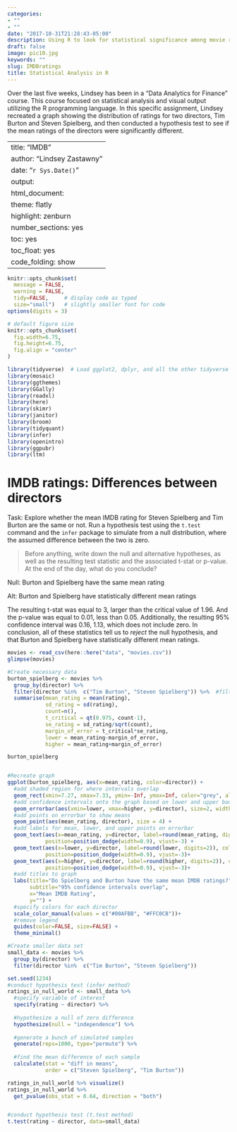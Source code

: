 ```yaml
---
categories:
- ""
- ""
date: "2017-10-31T21:28:43-05:00"
description: Using R to look for statistical significance among movie ratings by director.
draft: false
image: pic10.jpg
keywords: ""
slug: IMDBratings
title: Statistical Analysis in R
---
```


Over the last five weeks, Lindsey has been in a "Data Analytics for Finance" course. This course focused on statistical analysis and visual output utilizing the R programming language. In this specific assignment, Lindsey recreated a graph showing the distribution of ratings for two directors, Tim Burton and Steven Spielberg, and then conducted a hypothesis test to see if the mean ratings of the directors were significantly different. 


---
title: "IMDB"
author: "Lindsey Zastawny"
date: "`r Sys.Date()`"
output:
  html_document:
    theme: flatly
    highlight: zenburn
    number_sections: yes
    toc: yes
    toc_float: yes
    code_folding: show
---

```r
knitr::opts_chunk$set(
  message = FALSE, 
  warning = FALSE, 
  tidy=FALSE,     # display code as typed
  size="small")   # slightly smaller font for code
options(digits = 3)

# default figure size
knitr::opts_chunk$set(
  fig.width=6.75, 
  fig.height=6.75,
  fig.align = "center"
)
```

```r
library(tidyverse)  # Load ggplot2, dplyr, and all the other tidyverse packages
library(mosaic)
library(ggthemes)
library(GGally)
library(readxl)
library(here)
library(skimr)
library(janitor)
library(broom)
library(tidyquant)
library(infer)
library(openintro)
library(ggpubr)
library(ltm)
```

# IMDB ratings: Differences between directors

Task: Explore whether the mean IMDB rating for Steven Spielberg and Tim Burton are the same or not. Run a hypothesis test using the `t.test` command and the `infer` package to simulate from a null distribution, where the assumed difference between the two is zero. 

> Before anything, write down the null and alternative hypotheses, as well as the resulting test statistic and the associated t-stat or p-value. At the end of the day, what do you conclude?

Null: Burton and Spielberg have the same mean rating

Alt: Burton and Spielberg have statistically different mean ratings

The resulting t-stat was equal to 3, larger than the critical value of 1.96. And the p-value was equal to 0.01, less than 0.05. Additionally, the resulting 95% confidence interval was 0.16, 1.13, which does not include zero. In conclusion, all of these statistics tell us to *reject* the null hypothesis, and that Burton and Spielberg have statistically different mean ratings.

```r
movies <- read_csv(here::here("data", "movies.csv"))
glimpse(movies)
```

```r
#Create necessary data
burton_spielberg <- movies %>% 
  group_by(director) %>% 
  filter(director %in%  c("Tim Burton", "Steven Spielberg")) %>%  #filter out for only Burton and Spielberg
  summarise(mean_rating = mean(rating),
            sd_rating = sd(rating),
            count=n(),
            t_critical = qt(0.975, count-1),
            se_rating = sd_rating/sqrt(count),
            margin_of_error = t_critical*se_rating,
            lower = mean_rating-margin_of_error,
            higher = mean_rating+margin_of_error)

burton_spielberg


#Recreate graph
ggplot(burton_spielberg, aes(x=mean_rating, color=director)) +
  #add shaded region for where intervals overlap
  geom_rect(xmin=7.27, xmax=7.33, ymin=-Inf, ymax=Inf, color="grey", alpha=0.2) +
  #add confidence intervals onto the graph based on lower and upper bounds
  geom_errorbar(aes(xmin=lower, xmax=higher, y=director), size=2, width=0.2) + 
  #add points on errorbar to show means
  geom_point(aes(mean_rating, director), size = 4) + 
  #add labels for mean, lower, and upper points on errorbar
  geom_text(aes(x=mean_rating, y=director, label=round(mean_rating, digits=2), size=75), color="black", 
            position=position_dodge(width=0.9), vjust=-3) +
  geom_text(aes(x=lower, y=director, label=round(lower, digits=2)), color="black", 
            position=position_dodge(width=0.9), vjust=-3)+
  geom_text(aes(x=higher, y=director, label=round(higher, digits=2)), color="black",
            position=position_dodge(width=0.9), vjust=-3)+
  #add titles to graph
  labs(title="Do Spielberg and Burton have the same mean IMDB ratings?",
       subtitle="95% confidence intervals overlap",
       x="Mean IMDB Rating",
       y="") +
  #specify colors for each director
  scale_color_manual(values = c("#00AFBB", "#FFC0CB"))+
  #remove legend
  guides(color=FALSE, size=FALSE) +
  theme_minimal()

```


```r
#Create smaller data set 
small_data <- movies %>% 
  group_by(director) %>% 
  filter(director %in%  c("Tim Burton", "Steven Spielberg"))

set.seed(1234)
#conduct hypothesis test (infer method)
ratings_in_null_world <- small_data %>% 
  #specify variable of interest
  specify(rating ~ director) %>% 
  
  #hypothesize a null of zero difference
  hypothesize(null = "independence") %>% 
  
  #generate a bunch of simulated samples
  generate(reps=1000, type="permute") %>% 
  
  #find the mean difference of each sample
  calculate(stat = "diff in means", 
            order = c("Steven Spielberg", "Tim Burton"))

ratings_in_null_world %>% visualize()
ratings_in_null_world %>% 
  get_pvalue(obs_stat = 0.64, direction = "both")


#conduct hypothesis test (t.test method)
t.test(rating ~ director, data=small_data)

```